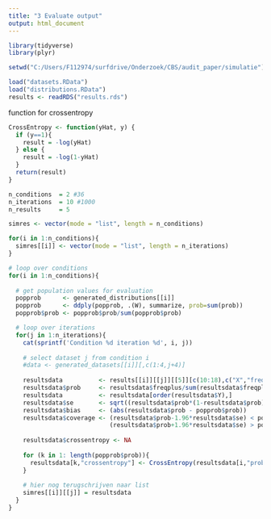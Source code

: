 ```yaml
---
title: "3 Evaluate output"
output: html_document
---
```


```r
library(tidyverse)
library(plyr)

setwd("C:/Users/F112974/surfdrive/Onderzoek/CBS/audit_paper/simulatie")

load("datasets.RData")
load("distributions.RData")
results <- readRDS("results.rds")
```

function for crossentropy
```r
CrossEntropy <- function(yHat, y) {
  if (y==1){
    result = -log(yHat)
  } else {
    result = -log(1-yHat)
  }
  return(result)
}
```

```r

n_conditions  = 2 #36
n_iterations  = 10 #1000
n_results     = 5
```

```r

simres <- vector(mode = "list", length = n_conditions)

for(i in 1:n_conditions){
  simres[[i]] <- vector(mode = "list", length = n_iterations)
}

# loop over conditions
for(i in 1:n_conditions){
  
  # get population values for evaluation
  popprob      <- generated_distributions[[i]]
  popprob      <- ddply(popprob, .(W), summarize, prob=sum(prob))
  popprob$prob <- popprob$prob/sum(popprob$prob)

  # loop over iterations
  for(j in 1:n_iterations){
    cat(sprintf('Condition %d iteration %d', i, j))
    
    # select dataset j from condition i
    #data <- generated_datasets[[i]][,c(1:4,j+4)]
    
    resultsdata          <- results[[i]][[j]][[5]][c(10:18),c("X","freqplus")] #10:18 hier moet aangepast worden naar which z=2
    resultsdata$prob     <- resultsdata$freqplus/sum(resultsdata$freqplus)
    resultsdata          <- resultsdata[order(resultsdata$Y),]
    resultsdata$se       <- sqrt((resultsdata$prob*(1-resultsdata$prob))/sum(resultsdata$freqplus))
    resultsdata$bias     <- (abs(resultsdata$prob - popprob$prob))
    resultsdata$coverage <- (resultsdata$prob-1.96*resultsdata$se) < popprob$prob & 
                            (resultsdata$prob+1.96*resultsdata$se) > popprob$pro 
    
    resultsdata$crossentropy <- NA
    
    for (k in 1: length(popprob$prob)){
      resultsdata[k,"crossentropy"] <- CrossEntropy(resultsdata[i,"prob"], popprob[i,"prob"])
    }
    
    # hier nog terugschrijven naar list 
    simres[[i]][[j]] = resultsdata
  }
}
    
    
```
